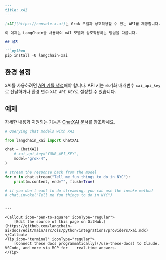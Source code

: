 ```markdown
---
title: xAI
---

[xAI](https://console.x.ai)는 Grok 모델과 상호작용할 수 있는 API를 제공합니다.

이 예제는 LangChain을 사용하여 xAI 모델과 상호작용하는 방법을 다룹니다.

## 설치

```python
pip install -U langchain-xai
```

## 환경 설정

xAI를 사용하려면 [API 키를 생성](https://console.x.ai/)해야 합니다. API 키는 초기화 매개변수 `xai_api_key`로 전달하거나 환경 변수 `XAI_API_KEY`로 설정할 수 있습니다.

## 예제

자세한 내용과 지원되는 기능은 [ChatXAI 문서](/oss/python/integrations/chat/xai)를 참조하세요.

```python
# Querying chat models with xAI

from langchain_xai import ChatXAI

chat = ChatXAI(
    # xai_api_key="YOUR_API_KEY",
    model="grok-4",
)

# stream the response back from the model
for m in chat.stream("Tell me fun things to do in NYC"):
    print(m.content, end="", flush=True)

# if you don't want to do streaming, you can use the invoke method
# chat.invoke("Tell me fun things to do in NYC")
```
```

---

<Callout icon="pen-to-square" iconType="regular">
    [Edit the source of this page on GitHub.](https://github.com/langchain-ai/docs/edit/main/src/oss/python/integrations/providers/xai.mdx)
</Callout>
<Tip icon="terminal" iconType="regular">
    [Connect these docs programmatically](/use-these-docs) to Claude, VSCode, and more via MCP for    real-time answers.
</Tip>
